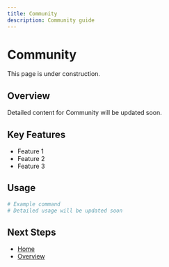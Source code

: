 ```yaml
---
title: Community
description: Community guide
---
```


# Community

This page is under construction.

## Overview

Detailed content for Community will be updated soon.

## Key Features

- Feature 1
- Feature 2
- Feature 3

## Usage

```bash
# Example command
# Detailed usage will be updated soon
```

## Next Steps

- [Home](/en)
- [Overview](/en/introduction/overview)
